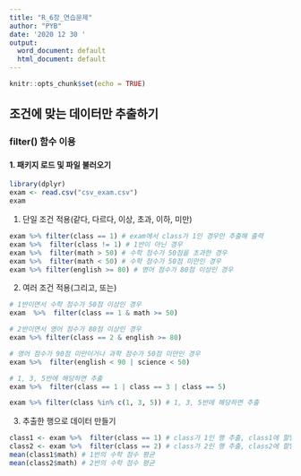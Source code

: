 ```yaml
---
title: "R_6장_연습문제"
author: "PYB"
date: '2020 12 30 '
output:
  word_document: default
  html_document: default
---
```


```r
knitr::opts_chunk$set(echo = TRUE)
```

## 조건에 맞는 데이터만 추출하기

### **filter()** 함수 이용

#### 1. 패키지 로드 및 파일 불러오기
```r
library(dplyr)
exam <- read.csv("csv_exam.csv")
exam
```

(1) 단일 조건 적용(같다, 다르다, 이상, 초과, 이하, 미만)
```r
exam %>% filter(class == 1) # exam에서 class가 1인 경우만 추출해 출력
exam %>%  filter(class != 1) # 1반이 아닌 경우
exam %>%  filter(math > 50) # 수학 점수가 50점을 초과한 경우
exam %>%  filter(math < 50) # 수학 점수가 50점 미만인 경우
exam %>% filter(english >= 80) # 영어 점수가 80점 이상인 경우
```

(2) 여러 조건 적용(그리고, 또는)
```r
# 1반이면서 수학 점수가 50점 이상인 경우
exam  %>%  filter(class == 1 & math >= 50)

# 2반이면서 영어 점수가 80점 이상인 경우
exam %>% filter(class == 2 & english >= 80)

# 영어 점수가 90점 미만이거나 과학 점수가 50점 미만인 경우
exam %>%  filter(english < 90 | science < 50)

# 1, 3, 5반에 해당하면 추출
exam %>%  filter(class == 1 | class == 3 | class == 5)

exam %>% filter(class %in% c(1, 3, 5)) # 1, 3, 5반에 해당하면 추출
```

(3) 추출한 행으로 데이터 만들기
```r
class1 <- exam %>%  filter(class == 1) # class가 1인 행 추출, class1에 할당
class2 <- exam %>%  filter(class == 2) # class가 2인 행 추출, class2에 할당
mean(class1$math) # 1반의 수학 점수 평균
mean(class2$math) # 2반의 수학 점수 평균
```


